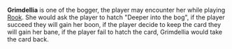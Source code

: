 {{stub}}

{{Character
| race = Human
| location = 
| faction = boggers
| title = Bogger
}}

'''Grimdellia''' is one of the bogger, the player may encounter her while playing [[Rook]]. She would ask the player to hatch "Deeper into the bog", if the player succeed they will gain her boon, if the player decide to keep the card they will gain her bane, if the player fail to hatch the card, Grimdellia would take the card back.